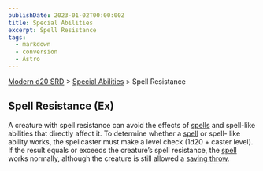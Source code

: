 ```yaml
---
publishDate: 2023-01-02T00:00:00Z
title: Special Abilities
excerpt: Spell Resistance
tags:
  - markdown
  - conversion
  - Astro
---
```


[Modern d20 SRD](/#modernD20) > [Special Abilities](modern-d20-srd-special-abilities-index) > Spell Resistance

## Spell Resistance (Ex)

A creature with spell resistance can avoid the effects of
[spells](modern-d20-srd-fx-index) and spell-like abilities that directly
affect it. To determine whether a [spell](modern-d20-srd-fx-index) or spell-
like ability works, the spellcaster must make a level check (1d20 + caster
level). If the result equals or exceeds the creature’s spell resistance, the
[spell](modern-d20-srd-fx-index) works normally, although the creature is
still allowed a [saving throw](modern-d20-srd-basics-saving-throws).

